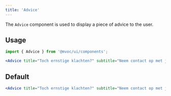 ```yaml
---
title: 'Advice'
---
```



The `Advice` component is used to display a piece of advice to the user.

## Usage

```jsx
import { Advice } from '@mvoc/ui/components';

<Advice title="Toch ernstige klachten?" subtitle="Neem contact op met je huisarts" image={{src: 'https://placehold.co/32x32'}} />
```

## Default

<div class="not-content">
	<Advice title="Toch ernstige klachten?" subtitle="Neem contact op met je huisarts" image={{src: 'https://placehold.co/32x32'}} />
</div>

```jsx
<Advice title="Toch ernstige klachten?" subtitle="Neem contact op met je huisarts" image={{src: 'https://placehold.co/32x32'}} />
```
